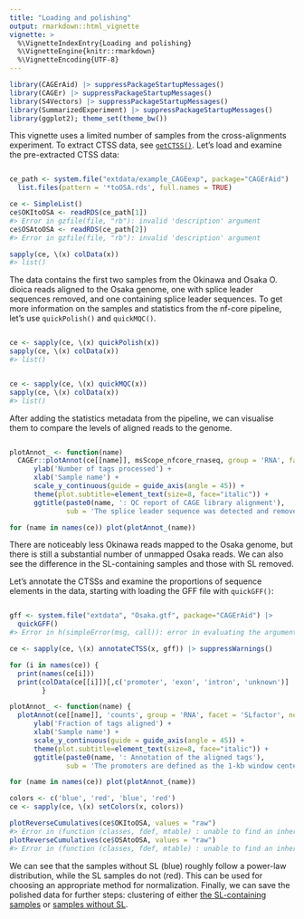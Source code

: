 ```yaml
---
title: "Loading and polishing"
output: rmarkdown::html_vignette
vignette: >
  %\VignetteIndexEntry{Loading and polishing}
  %\VignetteEngine{knitr::rmarkdown}
  %\VignetteEncoding{UTF-8}
---
```





```r
library(CAGErAid) |> suppressPackageStartupMessages()
library(CAGEr) |> suppressPackageStartupMessages()
library(S4Vectors) |> suppressPackageStartupMessages()
library(SummarizedExperiment) |> suppressPackageStartupMessages()
library(ggplot2); theme_set(theme_bw())
```

This vignette uses a limited number of samples from the cross-alignments experiment. To extract CTSS data, see [`getCTSS()`](https://rdrr.io/bioc/CAGEr/man/getCTSS.html). Let's load and examine the pre-extracted CTSS data:


```r

ce_path <- system.file("extdata/example_CAGEexp", package="CAGErAid") |>
  list.files(pattern = '*toOSA.rds', full.names = TRUE)

ce <- SimpleList()
ce$OKItoOSA <- readRDS(ce_path[1])
#> Error in gzfile(file, "rb"): invalid 'description' argument
ce$OSAtoOSA <- readRDS(ce_path[2])
#> Error in gzfile(file, "rb"): invalid 'description' argument

sapply(ce, \(x) colData(x))
#> list()
```

The data contains the first two samples from the Okinawa and Osaka O. dioica reads aligned to the Osaka genome, one with splice leader sequences removed, and one containing splice leader sequences. To get more information on the samples and statistics from the nf-core pipeline, let's use `quickPolish()` and `quickMQC()`.


```r

ce <- sapply(ce, \(x) quickPolish(x))
sapply(ce, \(x) colData(x))
#> list()
```


```r

ce <- sapply(ce, \(x) quickMQC(x))
sapply(ce, \(x) colData(x))
#> list()
```

After adding the statistics metadata from the pipeline, we can visualise them to compare the levels of aligned reads to the genome.


```r

plotAnnot_ <- function(name)
  CAGEr::plotAnnot(ce[[name]], msScope_nfcore_rnaseq, group = 'RNA', facet = 'SLfactor', norm = FALSE) +
      ylab('Number of tags processed') +
      xlab('Sample name') +
      scale_y_continuous(guide = guide_axis(angle = 45)) +
      theme(plot.subtitle=element_text(size=8, face="italic")) +
      ggtitle(paste0(name, ': QC report of CAGE library alignment'),
              sub = 'The splice leader sequence was detected and removed before alignment')

for (name in names(ce)) plot(plotAnnot_(name))
```

There are noticeably less Okinawa reads mapped to the Osaka genome, but there is still a substantial number of unmapped Osaka reads. We can also see the difference in the SL-containing samples and those with SL removed.

Let's annotate the CTSSs and examine the proportions of sequence elements in the data, starting with loading the GFF file with `quickGFF()`:


```r

gff <- system.file("extdata", "Osaka.gtf", package="CAGErAid") |> 
  quickGFF()
#> Error in h(simpleError(msg, call)): error in evaluating the argument 'con' in selecting a method for function 'import': Cannot detect format (no extension found in file name)

ce <- sapply(ce, \(x) annotateCTSS(x, gff)) |> suppressWarnings()

for (i in names(ce)) {
  print(names(ce[i]))
  print(colData(ce[[i]])[,c('promoter', 'exon', 'intron', 'unknown')] |> as.matrix() |> prop.table(1)  |> round(2))
        }

plotAnnot_ <- function(name) {
  plotAnnot(ce[[name]], 'counts', group = 'RNA', facet = 'SLfactor', normalise = TRUE) +
      ylab('Fraction of tags aligned') +
      xlab('Sample name') +
      scale_y_continuous(guide = guide_axis(angle = 45)) +
      theme(plot.subtitle=element_text(size=8, face="italic")) +
      ggtitle(paste0(name, ': Annotation of the aligned tags'),
              sub = 'The promoters are defined as the 1-kb window centered on the transcript start site.')}

for (name in names(ce)) plot(plotAnnot_(name))
```


```r
colors <- c('blue', 'red', 'blue', 'red')
ce <- sapply(ce, \(x) setColors(x, colors))

plotReverseCumulatives(ce$OKItoOSA, values = "raw")
#> Error in (function (classes, fdef, mtable) : unable to find an inherited method for function 'plotReverseCumulatives' for signature '"NULL"'
plotReverseCumulatives(ce$OSAtoOSA, values = "raw")
#> Error in (function (classes, fdef, mtable) : unable to find an inherited method for function 'plotReverseCumulatives' for signature '"NULL"'
```

We can see that the samples without SL (blue) roughly follow a power-law distribution, while the SL samples do not (red). This can be used for choosing an appropriate method for normalization. Finally, we can save the polished data for further steps: clustering of either [the SL-containing samples](vignettes/clustering_sl.Rmd) or [samples without SL](vignettes/clustering_no.Rmd).



